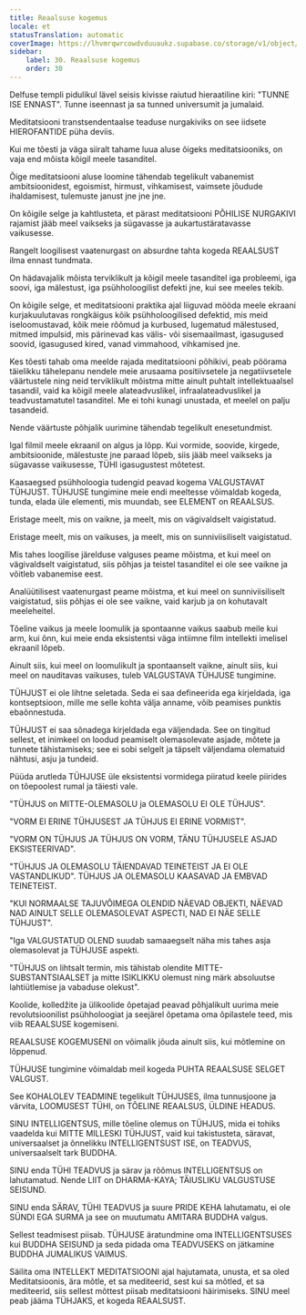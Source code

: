 ```yaml
---
title: Reaalsuse kogemus
locale: et
statusTranslation: automatic
coverImage: https://lhvmrqwrcowdvduuaukz.supabase.co/storage/v1/object/public/strapi-uploads/small_cover-educacion-fundamental.webp-2d51a7828a2b1309555be27f7e2a61a0.webp
sidebar:
    label: 30. Reaalsuse kogemus
    order: 30
---
```

Delfuse templi pidulikul lävel seisis kivisse raiutud hieraatiline kiri: "TUNNE ISE ENNAST". Tunne iseennast ja sa tunned universumit ja jumalaid.

Meditatsiooni transtsendentaalse teaduse nurgakiviks on see iidsete HIEROFANTIDE püha deviis.

Kui me tõesti ja väga siiralt tahame luua aluse õigeks meditatsiooniks, on vaja end mõista kõigil meele tasanditel.

Õige meditatsiooni aluse loomine tähendab tegelikult vabanemist ambitsioonidest, egoismist, hirmust, vihkamisest, vaimsete jõudude ihaldamisest, tulemuste janust jne jne jne.

On kõigile selge ja kahtlusteta, et pärast meditatsiooni PÕHILISE NURGAKIVI rajamist jääb meel vaikseks ja sügavasse ja aukartustäratavasse vaikusesse.

Rangelt loogilisest vaatenurgast on absurdne tahta kogeda REAALSUST ilma ennast tundmata.

On hädavajalik mõista terviklikult ja kõigil meele tasanditel iga probleemi, iga soovi, iga mälestust, iga psühholoogilist defekti jne, kui see meeles tekib.

On kõigile selge, et meditatsiooni praktika ajal liiguvad mööda meele ekraani kurjakuulutavas rongkäigus kõik psühholoogilised defektid, mis meid iseloomustavad, kõik meie rõõmud ja kurbused, lugematud mälestused, mitmed impulsid, mis pärinevad kas välis- või sisemaailmast, igasugused soovid, igasugused kired, vanad vimmahood, vihkamised jne.

Kes tõesti tahab oma meelde rajada meditatsiooni põhikivi, peab pöörama täielikku tähelepanu nendele meie arusaama positiivsetele ja negatiivsetele väärtustele ning neid terviklikult mõistma mitte ainult puhtalt intellektuaalsel tasandil, vaid ka kõigil meele alateadvuslikel, infraalateadvuslikel ja teadvustamatutel tasanditel. Me ei tohi kunagi unustada, et meelel on palju tasandeid.

Nende väärtuste põhjalik uurimine tähendab tegelikult enesetundmist.

Igal filmil meele ekraanil on algus ja lõpp. Kui vormide, soovide, kirgede, ambitsioonide, mälestuste jne paraad lõpeb, siis jääb meel vaikseks ja sügavasse vaikusesse, TÜHI igasugustest mõtetest.

Kaasaegsed psühholoogia tudengid peavad kogema VALGUSTAVAT TÜHJUST. TÜHJUSE tungimine meie endi meeltesse võimaldab kogeda, tunda, elada üle elementi, mis muundab, see ELEMENT on REAALSUS.

Eristage meelt, mis on vaikne, ja meelt, mis on vägivaldselt vaigistatud.

Eristage meelt, mis on vaikuses, ja meelt, mis on sunniviisiliselt vaigistatud.

Mis tahes loogilise järelduse valguses peame mõistma, et kui meel on vägivaldselt vaigistatud, siis põhjas ja teistel tasanditel ei ole see vaikne ja võitleb vabanemise eest.

Analüütilisest vaatenurgast peame mõistma, et kui meel on sunniviisiliselt vaigistatud, siis põhjas ei ole see vaikne, vaid karjub ja on kohutavalt meeleheitel.

Tõeline vaikus ja meele loomulik ja spontaanne vaikus saabub meile kui arm, kui õnn, kui meie enda eksistentsi väga intiimne film intellekti imelisel ekraanil lõpeb.

Ainult siis, kui meel on loomulikult ja spontaanselt vaikne, ainult siis, kui meel on nauditavas vaikuses, tuleb VALGUSTAVA TÜHJUSE tungimine.

TÜHJUST ei ole lihtne seletada. Seda ei saa defineerida ega kirjeldada, iga kontseptsioon, mille me selle kohta välja anname, võib peamises punktis ebaõnnestuda.

TÜHJUST ei saa sõnadega kirjeldada ega väljendada. See on tingitud sellest, et inimkeel on loodud peamiselt olemasolevate asjade, mõtete ja tunnete tähistamiseks; see ei sobi selgelt ja täpselt väljendama olematuid nähtusi, asju ja tundeid.

Püüda arutleda TÜHJUSE üle eksistentsi vormidega piiratud keele piirides on tõepoolest rumal ja täiesti vale.

"TÜHJUS on MITTE-OLEMASOLU ja OLEMASOLU EI OLE TÜHJUS".

"VORM EI ERINE TÜHJUSEST JA TÜHJUS EI ERINE VORMIST".

"VORM ON TÜHJUS JA TÜHJUS ON VORM, TÄNU TÜHJUSELE ASJAD EKSISTEERIVAD".

"TÜHJUS JA OLEMASOLU TÄIENDAVAD TEINETEIST JA EI OLE VASTANDLIKUD". TÜHJUS JA OLEMASOLU KAASAVAD JA EMBVAD TEINETEIST.

"KUI NORMAALSE TAJUVÕIMEGA OLENDID NÄEVAD OBJEKTI, NÄEVAD NAD AINULT SELLE OLEMASOLEVAT ASPECTI, NAD EI NÄE SELLE TÜHJUST".

"Iga VALGUSTATUD OLEND suudab samaaegselt näha mis tahes asja olemasolevat ja TÜHJUSE aspekti.

"TÜHJUS on lihtsalt termin, mis tähistab olendite MITTE-SUBSTANTSIAALSET ja mitte ISIKLIKKU olemust ning märk absoluutse lahtiütlemise ja vabaduse olekust".

Koolide, kolledžite ja ülikoolide õpetajad peavad põhjalikult uurima meie revolutsioonilist psühholoogiat ja seejärel õpetama oma õpilastele teed, mis viib REAALSUSE kogemiseni.

REAALSUSE KOGEMUSENI on võimalik jõuda ainult siis, kui mõtlemine on lõppenud.

TÜHJUSE tungimine võimaldab meil kogeda PUHTA REAALSUSE SELGET VALGUST.

See KOHALOLEV TEADMINE tegelikult TÜHJUSES, ilma tunnusjoone ja värvita, LOOMUSEST TÜHI, on TÕELINE REAALSUS, ÜLDINE HEADUS.

SINU INTELLIGENTSUS, mille tõeline olemus on TÜHJUS, mida ei tohiks vaadelda kui MITTE MILLESKI TÜHJUST, vaid kui takistusteta, säravat, universaalset ja õnnelikku INTELLIGENTSUST ISE, on TEADVUS, universaalselt tark BUDDHA.

SINU enda TÜHI TEADVUS ja särav ja rõõmus INTELLIGENTSUS on lahutamatud. Nende LIIT on DHARMA-KAYA; TÄIUSLIKU VALGUSTUSE SEISUND.

SINU enda SÄRAV, TÜHI TEADVUS ja suure PRIDE KEHA lahutamatu, ei ole SÜNDI EGA SURMA ja see on muutumatu AMITARA BUDDHA valgus.

Sellest teadmisest piisab. TÜHJUSE äratundmine oma INTELLIGENTSUSES kui BUDDHA SEISUND ja seda pidada oma TEADVUSEKS on jätkamine BUDDHA JUMALIKUS VAIMUS.

Säilita oma INTELLEKT MEDITATSIOONI ajal hajutamata, unusta, et sa oled Meditatsioonis, ära mõtle, et sa mediteerid, sest kui sa mõtled, et sa mediteerid, siis sellest mõttest piisab meditatsiooni häirimiseks. SINU meel peab jääma TÜHJAKS, et kogeda REAALSUST.

